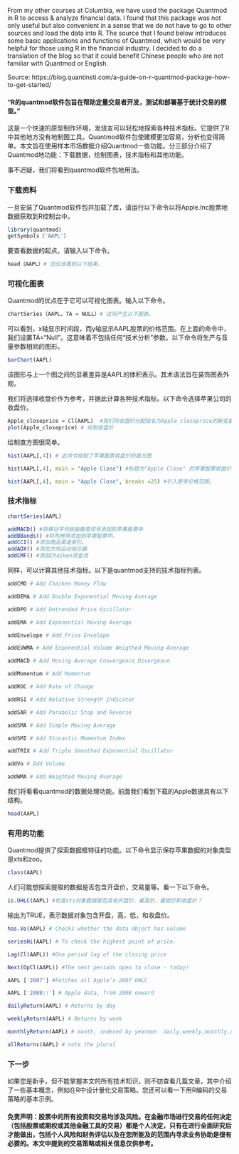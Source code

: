 

From my other courses at Columbia, we have used the package Quantmod in R to access & analyze financial data. I found that this package was not only useful but also convenient in a sense that we do not have to go to other sources and load the data into R. The source that I found below introduces some basic applications and functions of Quantmod, which would be very helpful for those using R in the financial industry. I decided to do a translation of the blog so that it could benefit Chinese people who are not familiar with Quantmod or English.

Source: https://blog.quantinsti.com/a-guide-on-r-quantmod-package-how-to-get-started/



#### “R的quantmod软件包旨在帮助定量交易者开发，测试和部署基于统计交易的模型。”

这是一个快速的原型制作环境，发烧友可以轻松地探索各种技术指标。它提供了R中其他地方没有地制图工具。Quantmod软件包使建模更加容易，分析也变得简单。本文旨在使用样本市场数据介绍Quantmod一些功能。分三部分介绍了Quantmod地功能：下载数据，绘制图表，技术指标和其他功能。

事不迟疑，我们将看到quantmod软件包地用法。

### 下载资料
一旦安装了Quantmod软件包并加载了库，请运行以下命令以将Apple.Inc股票地数据获取到R控制台中。
```r
library(quantmod)
getSymbols（'AAPL'）
```

要查看数据的起点，请输入以下命令。
```r
head（AAPL）# 您应该看到以下结果。
```

### 可视化图表
Quantmod的优点在于它可以可视化图表。输入以下命令。
```r
chartSeries（AAPL，TA = NULL）# 这将产生以下图表。
```

可以看到，x轴显示时间段，而y轴显示AAPL股票的价格范围。在上面的命令中，我们设置TA="Null"。这意味着不包括任何“技术分析”参数。以下命令将生产与音量参数相同的图形。
```r
barChart(AAPL)
```

该图形与上一个图之间的显著差异是AAPL的体积表示。其术语法旨在装饰图表外观。

我们将选择收盘价作为参考，并据此计算各种技术指标。以下命令选择苹果公司的收盘价。
```r
Apple_closeprice = Cl(AAPL)  #我们将收盘价分配给名为Apple_closeprice的新变量。
plot(Apple_closeprice) # 绘制收盘价
```

绘制直方图很简单。

```r
hist(AAPL[,4]) # 此命令绘制了苹果股票收盘价的直方图
```

```r
hist(AAPL[,4], main = "Apple Close") #标题为"Apple Close" 的苹果股票收盘价直方图。

hist(AAPL[,4], main = "Apple Close", breaks =25) #引入更多价格范围。
```

### 技术指标

```r
chartSeries(AAPL)

addMACD() #将移动平均收益散度信号添加到苹果股票中
addBBands() #将布林带添加到苹果股票中。
addCCI() #添加商品渠道索引。
addADX() #添加方向运动指示器
addCMF() #添加Chaiken资金流
```

同样，可以计算其他技术指标。以下是quantmod支持的技术指标列表。
```r
addCMO # Add Chaiken Money Flow

addDEMA # Add Double Exponential Moving Average

addDPO # Add Detrended Price Oscillator

addEMA # Add Exponential Moving Average

addEnvelope # Add Price Envelope

addEVWMA # Add Exponential Volume Weigthed Moving Average

addMACD # Add Moving Average Convergence Divergence

addMomentum # Add Momentum

addROC # Add Rate of Change

addRSI # Add Relative Strength Indicator

addSAR # Add Parabolic Stop and Reverse

addSMA # Add Simple Moving Average

addSMI # Add Stocastic Momentum Index

addTRIX # Add Triple Smoothed Exponential Oscillator

addVo # Add Volume

addWMA # Add Weighted Moving Average
```

我们将看看quantmod的数据处理功能。前面我们看到下载的Apple数据具有以下结构。
```r
head(AAPL)
```

### 有用的功能

Quantmod提供了探索数据框特征的功能。以下命令显示保存苹果数据的对象类型是xts和zoo。
```r
class(AAPL)
```

人们可能想探索提取的数据是否包含开盘价，交易量等。看一下以下命令。
```r
is.OHLC(AAPL) #检查xts对象数据是否具有开盘价，最高价，最低价和收盘价？
```

输出为TRUE，表示数据对象包含开盘，高，低，和收盘价。

```{r，results = F}
has.Vo(AAPL) # Checks whether the data object has volume

seriesHi(AAPL) # To check the highest point of price.

Lag(Cl(AAPL)) #One period lag of the closing price

Next(OpCl(AAPL)) #The next periods open to close - today!

AAPL ['2007'] #Fetches all Apple’s 2007 OHLC

AAPL ['2008::'] # Apple data, from 2008 onward

dailyReturn(AAPL) # Returns by day

weeklyReturn(AAPL) # Returns by week

monthlyReturn(AAPL) # month, indexed by yearmon  daily,weekly,monthly,quarterly, and yearly

allReturns(AAPL) # note the plural
```

### 下一步

如果您是新手，但不能掌握本文的所有技术知识，则不妨查看几篇文章，其中介绍了一些基本概念，例如在R中设计量化交易策略。您还可以看一下用R编码的交易策略的基本示例。

#### 免责声明：股票中的所有投资和交易均涉及风险。在金融市场进行交易的任何决定（包括股票或期权或其他金融工具的交易）都是个人决定，只有在进行全面研究后才能做出，包括个人风险和财务评估以及在您所能及的范围内寻求业务协助是很有必要的。本文中提到的交易策略或相关信息仅供参考。


